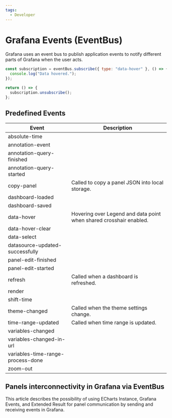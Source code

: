 ```yaml
---
tags:
  - Developer
---
```



# Grafana Events (EventBus)

Grafana uses an event bus to publish application events to notify different parts of Grafana when the user acts.

```js
const subscription = eventBus.subscribe({ type: "data-hover" }, () => {
  console.log("Data hovered.");
});

return () => {
  subscription.unsubscribe();
};
```

## Predefined Events

| Event                             | Description                                                        |
| --------------------------------- | ------------------------------------------------------------------ |
| absolute-time                     |                                                                    |
| annotation-event                  |                                                                    |
| annotation-query-finished         |                                                                    |
| annotation-query-started          |                                                                    |
| copy-panel                        | Called to copy a panel JSON into local storage.                    |
| dashboard-loaded                  |                                                                    |
| dashboard-saved                   |                                                                    |
| data-hover                        | Hovering over Legend and data point when shared crosshair enabled. |
| data-hover-clear                  |                                                                    |
| data-select                       |                                                                    |
| datasource-updated-successfully   |                                                                    |
| panel-edit-finished               |                                                                    |
| panel-edit-started                |                                                                    |
| refresh                           | Called when a dashboard is refreshed.                              |
| render                            |                                                                    |
| shift-time                        |                                                                    |
| theme-changed                     | Called when the theme settings change.                             |
| time-range-updated                | Called when time range is updated.                                 |
| variables-changed                 |                                                                    |
| variables-changed-in-url          |                                                                    |
| variables-time-range-process-done |                                                                    |
| zoom-out                          |                                                                    |

## Panels interconnectivity in Grafana via EventBus

This article describes the possibility of using ECharts Instance, Grafana Events, and Extended Result for panel communication by sending and receiving events in Grafana.

<BlogPost
  href="/blog/echarts-shared-crosshair-and-eventbus-20240520/"
  title="Panels interconnectivity in Grafana via EventBus."
  src="/img/blog/2024-05-20-echarts-shared-crosshair-and-eventbus/banner.png"
/>
